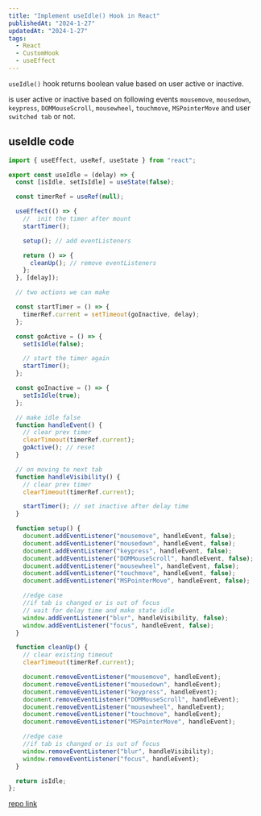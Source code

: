 ```yaml
---
title: "Implement useIdle() Hook in React"
publishedAt: "2024-1-27"
updatedAt: "2024-1-27"
tags:
  - React
  - CustomHook
  - useEffect
---
```


`useIdle()` hook returns boolean value based on user active or inactive.

is user active or inactive based on following events `mousemove`, `mousedown`, `keypress`, `DOMMouseScroll`, `mousewheel`, `touchmove`, `MSPointerMove` and user `switched tab` or not.

## useIdle code

```js
import { useEffect, useRef, useState } from "react";

export const useIdle = (delay) => {
  const [isIdle, setIsIdle] = useState(false);

  const timerRef = useRef(null);

  useEffect(() => {
    //  init the timer after mount
    startTimer();

    setup(); // add eventListeners

    return () => {
      cleanUp(); // remove eventListeners
    };
  }, [delay]);

  // two actions we can make

  const startTimer = () => {
    timerRef.current = setTimeout(goInactive, delay);
  };

  const goActive = () => {
    setIsIdle(false);

    // start the timer again
    startTimer();
  };

  const goInactive = () => {
    setIsIdle(true);
  };

  // make idle false
  function handleEvent() {
    // clear prev timer
    clearTimeout(timerRef.current);
    goActive(); // reset
  }

  // on moving to next tab
  function handleVisibility() {
    // clear prev timer
    clearTimeout(timerRef.current);

    startTimer(); // set inactive after delay time
  }

  function setup() {
    document.addEventListener("mousemove", handleEvent, false);
    document.addEventListener("mousedown", handleEvent, false);
    document.addEventListener("keypress", handleEvent, false);
    document.addEventListener("DOMMouseScroll", handleEvent, false);
    document.addEventListener("mousewheel", handleEvent, false);
    document.addEventListener("touchmove", handleEvent, false);
    document.addEventListener("MSPointerMove", handleEvent, false);

    //edge case
    //if tab is changed or is out of focus
    // wait for delay time and make state idle
    window.addEventListener("blur", handleVisibility, false);
    window.addEventListener("focus", handleEvent, false);
  }

  function cleanUp() {
    // clear existing timeout
    clearTimeout(timerRef.current);

    document.removeEventListener("mousemove", handleEvent);
    document.removeEventListener("mousedown", handleEvent);
    document.removeEventListener("keypress", handleEvent);
    document.removeEventListener("DOMMouseScroll", handleEvent);
    document.removeEventListener("mousewheel", handleEvent);
    document.removeEventListener("touchmove", handleEvent);
    document.removeEventListener("MSPointerMove", handleEvent);

    //edge case
    //if tab is changed or is out of focus
    window.removeEventListener("blur", handleVisibility);
    window.removeEventListener("focus", handleEvent);
  }

  return isIdle;
};
```

[repo link](https://stackblitz.com/edit/vitejs-vite-w9q8fd?file=src%2FuseIdle.js)